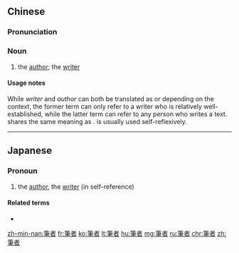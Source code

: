 {{also|笔者}}
==Chinese==
{{zh-forms|s=笔者}}

===Pronunciation===
{{zh-pron
|m=bǐzhě
|c=bat1 ze2
|cat=n
}}

===Noun===
{{zh-noun}}

# the [[author]]; the [[writer]]

====Usage notes====
While ''writer'' and ''author'' can both be translated as {{zh-l|作家}} or {{zh-l|作者}} depending on the context, the former term can only refer to a writer who is relatively well-established, while the latter term can refer to any person who writes a text. {{zh-l|著者}} shares the same meaning as {{zh-l|作者}}. {{zh-l|筆者|tr=bǐzhě}} is usually used self-reflexively.

----

==Japanese==
{{ja-kanjitab|ひつ|しゃ|yomi=on|k1=ひっ}}

===Pronoun===
{{ja-pos|pronoun|ひっしゃ}}

# the [[author]], the [[writer]] (in self-reference)

====Related terms====
* {{ja-r|著者|ちょしゃ}}

[[zh-min-nan:筆者]]
[[fr:筆者]]
[[ko:筆者]]
[[lt:筆者]]
[[hu:筆者]]
[[mg:筆者]]
[[ru:筆者]]
[[chr:筆者]]
[[zh:筆者]]